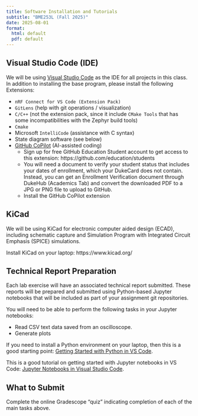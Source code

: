 ```yaml
---
title: Software Installation and Tutorials
subtitle: "BME253L (Fall 2025)"
date: 2025-08-01
format:
  html: default
  pdf: default
---
```


<!-- TODO: tailor this for Arduino coding -->
## Visual Studio Code (IDE)

We will be using [Visual Studio Code](https://code.visualstudio.com/) as the IDE for all projects in this class.  In addition to installing the base program, please install the following Extensions:

* `nRF Connect for VS Code (Extension Pack)`
* `GitLens` (help with git operations / visualization)
* `C/C++` (not the extension pack, since it include `CMake Tools` that has some incompatibilities with the Zephyr build tools)
* `Cmake`
* Microsoft `IntelliCode` (assistance with C syntax)
* State diagram software (see below)
* [GitHub CoPilot](https://code.visualstudio.com/docs/copilot/overview) (AI-assisted coding)
  * Sign up for free GitHub Education Student account to get access to this extension: https://github.com/education/students
  * You will need a document to verify your student status that includes your dates of enrollment, which your DukeCard does not contain.  Instead, you can get an Enrollment Verification document through DukeHub (Academics Tab) and convert the downloaded PDF to a JPG or PNG file to upload to GitHub.
  * Install the GitHub CoPilot extension

<!-- TODO: add this -->
## KiCad

We will be using KiCad for electronic computer aided design (ECAD), including schematic capture and Simulation Program with Integrated Circuit Emphasis (SPICE) simulations.

Install KiCad on your laptop: https://www.kicad.org/

<!-- TODO: move this to a dedicated page -->
## Technical Report Preparation

Each lab exercise will have an associated technical report submitted.  These reports will be prepared and submitted using Python-based Jupyter notebooks that will be included as part of your assignment git repositories.

You will need to be able to perform the following tasks in your Jupyter notebooks:

* Read CSV text data saved from an oscilloscope.
* Generate plots

<!-- TODO: make this a dedicated page -->
If you need to install a Python environment on your laptop, then this is a good starting point: [Getting Started with Python in VS Code](https://code.visualstudio.com/docs/python/python-tutorial).

This is a good tutorial on getting started with Jupyter notebooks in VS Code: [Jupyter Notebooks in Visual Studio Code](https://code.visualstudio.com/docs/python/jupyter-support).

<!-- TODO: maybe eliminate this? -->
## What to Submit

Complete the online Gradescope "quiz" indicating completion of each of the main tasks above.
